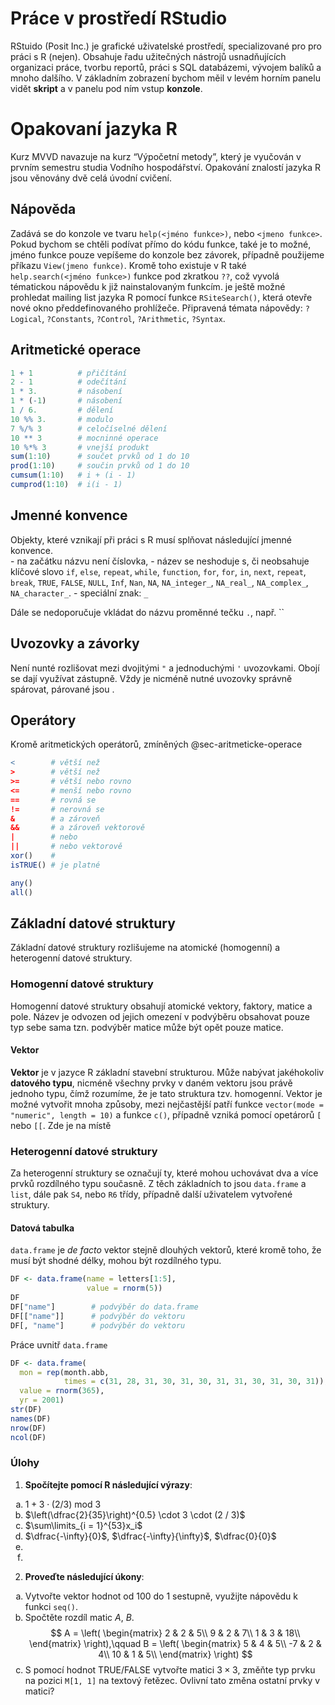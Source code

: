 # Práce v prostředí RStudio

RStuido (Posit Inc.) je grafické uživatelské prostředí, specializované pro pro práci s R (nejen). Obsahuje řadu užitečných nástrojů usnadňujících organizaci práce, tvorbu reportů, práci s SQL databázemi, vývojem balíků a mnoho dalšího. V základním zobrazení bychom měil v levém horním panelu vidět **skript** a v panelu pod ním vstup **konzole**.

# Opakovaní jazyka R

Kurz MVVD navazuje na kurz "Výpočetní metody", který je vyučován v prvním semestru studia Vodního hospodářství. Opakování znalostí jazyka R jsou věnovány dvě celá úvodní cvičení.

## Nápověda

Zadává se do konzole ve tvaru `help(<jméno funkce>)`, nebo `<jmeno funkce>`. Pokud bychom se chtěli podívat přímo do kódu funkce, také je to možné, jméno funkce pouze vepíšeme do konzole bez závorek, případně použijeme příkazu `View(jmeno funkce)`. Kromě toho existuje v R také `help.search(<jméno funkce>)` funkce pod zkratkou `??`, což vyvolá tématickou nápovědu k již nainstalovaným funkcím. je ještě možné prohledat mailing list jazyka R pomocí funkce `RSiteSearch()`, která otevře nové okno předdefinovaného prohlížeče. Připravená témata nápovědy: `?Logical`, `?Constants`, `?Control`, `?Arithmetic`, `?Syntax`.

## Aritmetické operace {#sec-aritmeticke-operace}

```r
1 + 1          # přičítání
2 - 1          # odečítání
1 * 3.         # násobení
1 * (-1)       # násobení
1 / 6.         # dělení
10 %% 3.       # modulo
7 %/% 3        # celočíselné dělení
10 ** 3        # mocninné operace
10 %*% 3       # vnejší produkt 
sum(1:10)      # součet prvků od 1 do 10
prod(1:10)     # součin prvků od 1 do 10
cumsum(1:10)   # i + (i - 1)
cumprod(1:10)  # i(i - 1)
```

## Jmenné konvence

Objekty, které vznikají při práci s R musí splňovat následující jmenné konvence.\
- na začátku názvu není číslovka, - název se neshoduje s, či neobsahuje klíčové slovo `if`, `else`, `repeat`, `while`, `function`, `for`, `for`, `in`, `next`, `repeat`, `break`, `TRUE`, `FALSE`, `NULL`, `Inf`, `Nan`, `NA`, `NA_integer_`, `NA_real_`, `NA_complex_`, `NA_character_`. - speciální znak: `_`

Dále se nedoporučuje vkládat do názvu proměnné tečku `.`, např. \`\`

## Uvozovky a závorky

Není nunté rozlišovat mezi dvojitými `"` a jednoduchými `'` uvozovkami. Obojí se dají využívat zástupně. Vždy je nicméně nutné uvozovky správně spárovat, párované jsou .\

## Operátory

Kromě aritmetických operátorů, zmíněných @sec-aritmeticke-operace

```r
<        # větší než 
>        # větší než 
>=       # větší nebo rovno 
<=       # menší nebo rovno 
==       # rovná se
!=       # nerovná se
&        # a zároveň
&&       # a zároveň vektorově
|        # nebo
||       # nebo vektorově
xor()    # 
isTRUE() # je platné
```

```r
any()
all()
```

## Základní datové struktury

Základní datové struktury rozlišujeme na atomické (homogenní) a heterogenní datové struktury.

### Homogenní datové struktury

Homogenní datové struktury obsahují atomické vektory, faktory, matice a pole. Název je odvozen od jejich omezení v podvýběru obsahovat pouze typ sebe sama tzn. podvýběr matice může být opět pouze matice.

#### Vektor

**Vektor** je v jazyce R základní stavební strukturou. Může nabývat jakéhokoliv **datového typu**, nicméně všechny prvky v daném vektoru jsou právě jednoho typu, čímž rozumíme, že je tato struktura tzv. homogenní. Vektor je možné vytvořit mnoha způsoby, mezi nejčastější patří funkce `vector(mode = "numeric", length = 10)` a funkce `c()`, případně vzniká pomocí opetárorů `[` nebo `[[`. Zde je na místě

### Heterogenní datové struktury

Za heterogenní struktury se označují ty, které mohou uchovávat dva a více prvků rozdílného typu současně. Z těch základních to jsou `data.frame` a `list`, dále pak `S4`, nebo `R6` třídy, případně další uživatelem vytvořené struktury.

#### Datová tabulka

`data.frame` je *de facto* vektor stejně dlouhých vektorů, které kromě toho, že musí být shodné délky, mohou být rozdílného typu.

```r
DF <- data.frame(name = letters[1:5], 
                 value = rnorm(5))
DF
DF["name"]        # podvýběr do data.frame
DF[["name"]]      # podvýběr do vektoru
DF[, "name"]      # podvýběr do vektoru
```

Práce uvnitř `data.frame`

```r
DF <- data.frame(
  mon = rep(month.abb, 
            times = c(31, 28, 31, 30, 31, 30, 31, 31, 30, 31, 30, 31)), 
  value = rnorm(365), 
  yr = 2001)
str(DF)
names(DF)
nrow(DF)
ncol(DF)
```

### Úlohy

1.  **Spočítejte pomocí R následující výrazy**:\

```{=html}
<!-- -->
```
a)  $1 + 3 \cdot (2 / 3)\:\mathrm{mod}\:3$\
b)  $\left(\dfrac{2}{35}\right)^{0.5} \cdot 3 \cdot (2 / 3)$\
c)  $\sum\limits_{i = 1}^{53}x_i$ \
d)  $\dfrac{-\infty}{0}$, $\dfrac{-\infty}{\infty}$, $\dfrac{0}{0}$ \
e)  
f)  

```{=html}
<!-- -->
```
2.  **Proveďte následující úkony**:\

```{=html}
<!-- -->
```
a)  Vytvořte vektor hodnot od 100 do 1 sestupně, využijte nápovědu k funkci `seq()`.
b)  Spočtěte rozdíl matic $A$, $B$.\
    $$
      A = \left(
      \begin{matrix}
      2 & 2 & 5\\
      9 & 2 & 7\\
      1 & 3 & 18\\
      \end{matrix}
      \right),\qquad 
      B = \left(
      \begin{matrix}
      5 & 4 & 5\\
      -7 & 2 & 4\\
      10 & 1 & 5\\
      \end{matrix}
      \right)
      $$
c)  S pomocí hodnot TRUE/FALSE vytvořte matici $3\times3$, změňte typ prvku na pozici `M[1, 1]` na textový řetězec. Ovlivní tato změna ostatní prvky v matici?
